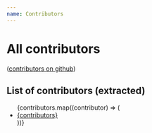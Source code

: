 ```yaml
---
name: Contributors
---
```




# All contributors

([contributors on github])

## List of contributors (extracted)

<ul class="grid grid-cols-1 sm:grid-cols-2 md:grid-cols-3 p-0!">
  {contributors.map((contributor) => (
    <li class="m-t-0!">
      <a href={`https://github.com/${contributor}`}>{contributors}</a>
    </li>
  ))}
</ul>

[contributors on github]: https://github.com/steve-py96/foosball.fyi/graphs/contributors
